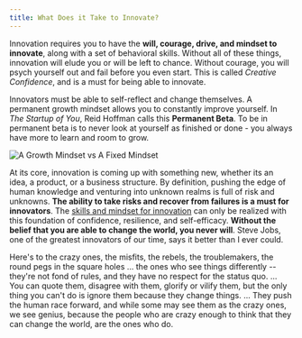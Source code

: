 ```yaml
---
title: What Does it Take to Innovate?
---
```



Innovation requires you to have the **will, courage, drive, and mindset to
innovate**, along with a set of behavioral skills. Without all of these things,
innovation will elude you or will be left to chance. Without courage, you will
psych yourself out and fail before you even start. This is called *Creative Confidence*,
and is a must for being able to innovate.

Innovators must be able to self-reflect and change themselves. A permanent
growth mindset allows you to constantly improve yourself. In *The Startup of You*,
Reid Hoffman calls this **Permanent Beta**. To be in permanent beta is to never
look at yourself as finished or done - you always have more to learn and room
to grow. 

![A Growth Mindset vs A Fixed Mindset](../assets/growth_mindset.png)

At its core, innovation is coming up with something new, whether its an idea,
a product, or a business structure. By definition, pushing the edge of human
knowledge and venturing into unknown realms is full of risk and unknowns.
**The ability to take risks and recover from failures is a must for innovators**.
The [skills and mindset for innovation](#posts/3-how-do-innovators-think)
can only be realized with this foundation of confidence, resilience, and self-efficacy.
**Without the belief that you are able to change the world, you never will**. 
Steve Jobs, one of the greatest innovators of our time, says it better than I 
ever could.
<Quote author="Steve Jobs">

Here's to the crazy ones, the misfits, the rebels, the troublemakers, the round
pegs in the square holes ... the ones who see things differently -- they're not
fond of rules, and they have no respect for the status quo. ... You can quote
them, disagree with them, glorify or vilify them, but the only thing you can't
do is ignore them because they change things. ... They push the human race
forward, and while some may see them as the crazy ones, we see genius, because
the people who are crazy enough to think that they can change the world, are the
ones who do.
</Quote>

